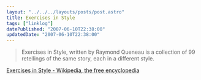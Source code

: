 ```yaml
---
layout: "../../../layouts/posts/post.astro"
title: Exercises in Style
tags: ["linklog"]
datePublished: "2007-06-10T22:38:00"
updatedDate: "2007-06-10T22:38:00"
---
```


> Exercises in Style, written by Raymond Queneau is a collection of 99 retellings of the same story, each in a different style.

[Exercises in Style - Wikipedia, the free encyclopedia](http://en.wikipedia.org/wiki/Exercises_in_Style)
